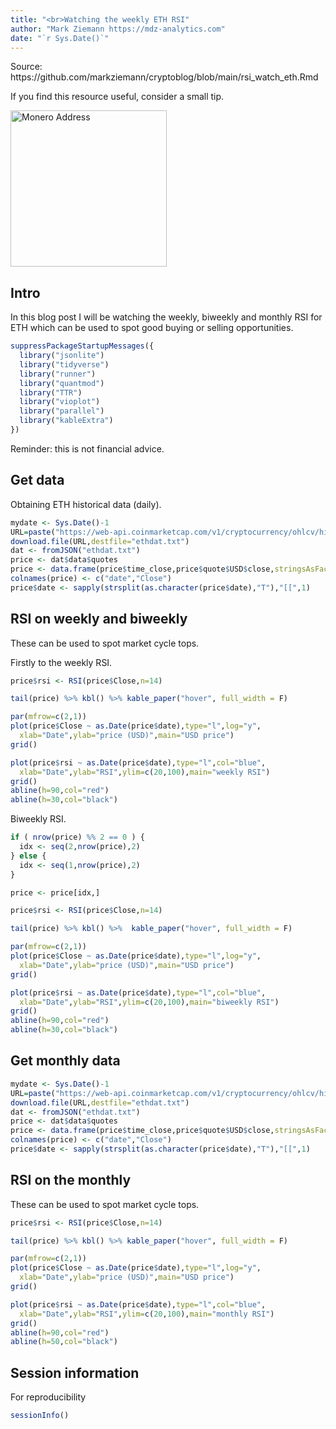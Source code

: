 ```yaml
---
title: "<br>Watching the weekly ETH RSI"
author: "Mark Ziemann https://mdz-analytics.com"
date: "`r Sys.Date()`"
---
```


Source: https://github.com/markziemann/cryptoblog/blob/main/rsi_watch_eth.Rmd

If you find this resource useful, consider a small tip.

<img src="images/donations.png" alt="Monero Address" height="250" width="250" border="0" />

## Intro

In this blog post I will be watching the weekly, biweekly and monthly RSI for ETH which can be used to 
spot good buying or selling opportunities.

```r

suppressPackageStartupMessages({
  library("jsonlite")
  library("tidyverse")
  library("runner")
  library("quantmod")
  library("TTR")
  library("vioplot")
  library("parallel")
  library("kableExtra")
})

```

Reminder: this is not financial advice.

## Get data

Obtaining ETH historical data (daily).

```r

mydate <- Sys.Date()-1
URL=paste("https://web-api.coinmarketcap.com/v1/cryptocurrency/ohlcv/historical?symbol=ETH&convert=USD&interval=weekly&time_start=2015-08-01&time_end=",mydate,sep="")
download.file(URL,destfile="ethdat.txt")
dat <- fromJSON("ethdat.txt")
price <- dat$data$quotes
price <- data.frame(price$time_close,price$quote$USD$close,stringsAsFactors=FALSE)
colnames(price) <- c("date","Close")
price$date <- sapply(strsplit(as.character(price$date),"T"),"[[",1)

```

## RSI on weekly and biweekly

These can be used to spot market cycle tops.

Firstly to the weekly RSI.

```r

price$rsi <- RSI(price$Close,n=14)

tail(price) %>% kbl() %>% kable_paper("hover", full_width = F)

par(mfrow=c(2,1))
plot(price$Close ~ as.Date(price$date),type="l",log="y",
  xlab="Date",ylab="price (USD)",main="USD price")
grid()

plot(price$rsi ~ as.Date(price$date),type="l",col="blue",
  xlab="Date",ylab="RSI",ylim=c(20,100),main="weekly RSI")
grid()
abline(h=90,col="red")
abline(h=30,col="black")

```

Biweekly RSI.

```r

if ( nrow(price) %% 2 == 0 ) {
  idx <- seq(2,nrow(price),2)
} else {
  idx <- seq(1,nrow(price),2)
}

price <- price[idx,]

price$rsi <- RSI(price$Close,n=14)

tail(price) %>% kbl() %>%  kable_paper("hover", full_width = F)

par(mfrow=c(2,1))
plot(price$Close ~ as.Date(price$date),type="l",log="y",
  xlab="Date",ylab="price (USD)",main="USD price")
grid()

plot(price$rsi ~ as.Date(price$date),type="l",col="blue",
  xlab="Date",ylab="RSI",ylim=c(20,100),main="biweekly RSI")
grid()
abline(h=90,col="red")
abline(h=30,col="black")

```

## Get monthly data

```r

mydate <- Sys.Date()-1
URL=paste("https://web-api.coinmarketcap.com/v1/cryptocurrency/ohlcv/historical?symbol=ETH&convert=USD&interval=monthly&time_start=2015-08-01&time_end=",mydate,sep="")
download.file(URL,destfile="ethdat.txt")
dat <- fromJSON("ethdat.txt")
price <- dat$data$quotes
price <- data.frame(price$time_close,price$quote$USD$close,stringsAsFactors=FALSE)
colnames(price) <- c("date","Close")
price$date <- sapply(strsplit(as.character(price$date),"T"),"[[",1)

```

## RSI on the monthly

These can be used to spot market cycle tops.

```r

price$rsi <- RSI(price$Close,n=14)

tail(price) %>% kbl() %>% kable_paper("hover", full_width = F)

par(mfrow=c(2,1))
plot(price$Close ~ as.Date(price$date),type="l",log="y",
  xlab="Date",ylab="price (USD)",main="USD price")
grid()

plot(price$rsi ~ as.Date(price$date),type="l",col="blue",
  xlab="Date",ylab="RSI",ylim=c(20,100),main="monthly RSI")
grid()
abline(h=90,col="red")
abline(h=50,col="black")

```

## Session information

For reproducibility

```r

sessionInfo()

```
